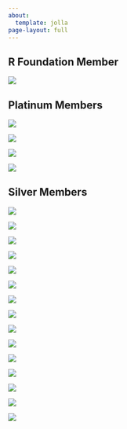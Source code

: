 ```yaml
---
about:
  template: jolla
page-layout: full
---
```

## R Foundation Member

<img src="/images/members/rfoundation-300x184.webp" />

## Platinum Members

<div class="platinum">

  <img class="platinum-img" src="/images/members/Biogen.svg" />

  <img class="platinum-img" src="/images/members/genentech-300x184.webp" />

  <img class="platinum-img" src="/images/members/msft-300x184.webp" />

  <img class="platinum-img"src="/images/members/posit-logo-fullcolor-TM-1-300x78.webp" />

</div>

## Silver Members

<div class="silver">

  <img class="silver-img" src="/images/members/american-statistical-association.svg" />

  <img class="silver-img" src="/images/members/Ascent_Horizontal.svg" />

  <img class="silver-img" src="/images/members/esri-300x184.webp" />

  <img class="silver-img"src="/images/members/google-300x184.webp" />

  <img class="silver-img" src="/images/members/GSK_logo_2022.svg-300x96.webp" />

  <img class="silver-img" src="/images/members/jnj-300x38.webp" />

  <img class="silver-img" src="/images/members/lander-analytics.svg" />

  <img class="silver-img"src="/images/members/merck.svg" />

  <img class="silver-img"src="/images/members/novartis.svg" />

  <img class="silver-img" src="/images/members/novo-nordisk.svg" />

  <img class="silver-img" src="/images/members/oracle-300x184.webp" />

  <img class="silver-img" src="/images/members/Pfizer_Logo_Color_RGB.svg" />

  <img class="silver-img"src="/images/members/procogia-horizontal-light-bg-300x71.webp" />

  <img class="silver-img" src="/images/members/sanofi.svg" />

  <img class="silver-img" src="/images/members/Swiss_Re.svg" />

</div>
